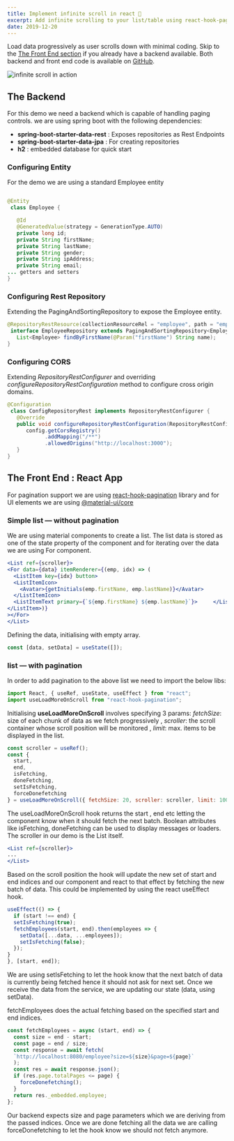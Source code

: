 ```yaml
---
title: Implement infinite scroll in react 🎉
excerpt: Add infinite scrolling to your list/table using react-hook-pagination
date: 2019-12-20
---
```


Load data progressively as user scrolls down with minimal coding. 
Skip to the [The Front End section](#the-front-end--react-app) if you already have a backend available. 
Both backend and front end code is available on [GitHub](https://github.com/sumedh22/react-load-more-on-scroll/).

![infinite scroll in action](../../assets/posts/react/1.gif)

## The Backend
For this demo we need a backend which is capable of handling paging controls. we are using spring boot with the following dependencies:
- **spring-boot-starter-data-rest** : Exposes repositories as Rest Endpoints
- **spring-boot-starter-data-jpa** : For creating repositories
- **h2** : embedded database for quick start

### Configuring Entity

For the demo we are using a standard Employee entity

```java

@Entity
 class Employee {

   @Id
   @GeneratedValue(strategy = GenerationType.AUTO)
   private long id;
   private String firstName;
   private String lastName;
   private String gender;
   private String ipAddress;
   private String email;
... getters and setters
}
```


### Configuring Rest Repository

Extending the PagingAndSortingRepository to expose the Employee entity.

```java
@RepositoryRestResource(collectionResourceRel = "employee", path = "employee")
 interface EmployeeRepository extends PagingAndSortingRepository<Employee, Long> {
   List<Employee> findByFirstName(@Param("firstName") String name);
}
```

### Configuring CORS

Extending *RepositoryRestConfigurer* and overriding *configureRepositoryRestConfiguration* method to configure cross origin domains.

```java
@Configuration
 class ConfigRepositoryRest implements RepositoryRestConfigurer {
   @Override
   public void configureRepositoryRestConfiguration(RepositoryRestConfiguration config) {
      config.getCorsRegistry()
            .addMapping("/**")
            .allowedOrigins("http://localhost:3000");
   }
}
```

## The Front End : React App

For pagination support we are using [react-hook-pagination](https://www.npmjs.com/package/react-hook-pagination) library and for UI elements we are using [@material-ui/core](https://www.npmjs.com/package/@material-ui/core)

### Simple list — without pagination

We are using material components to create a list. The list data is stored as one of the state property of the component and for iterating over the data we are using For component.

```jsx
<List ref={scroller}>
<For data={data} itemRenderer={(emp, idx) => (
  <ListItem key={idx} button>
  <ListItemIcon>
    <Avatar>{getInitials(emp.firstName, emp.lastName)}</Avatar>
  </ListItemIcon>
  <ListItemText primary={`${emp.firstName} ${emp.lastName}`}>     </ListItemText>
</ListItem>)}
></For>
</List>
```

Defining the data, initialising with empty array.

```js
const [data, setData] = useState([]);
```

### list — with pagination

In order to add pagination to the above list we need to import the below libs:

```js
import React, { useRef, useState, useEffect } from "react";
import useLoadMoreOnScroll from "react-hook-pagination";
```

Initialising **useLoadMoreOnScroll** involves specifying 3 params: *fetchSize*: size of each chunk of data as we fetch progressively , *scroller*: the scroll container whose scroll position will be monitored , *limit*: max. items to be displayed in the list.

```js
const scroller = useRef();
const {
  start,
  end,
  isFetching,
  doneFetching,
  setIsFetching,
  forceDonefetching
} = useLoadMoreOnScroll({ fetchSize: 20, scroller: scroller, limit: 1000 });
```

The useLoadMoreOnScroll hook returns the start , end etc letting the component know when it should fetch the next batch. Boolean attributes like isFetching, doneFetching can be used to display messages or loaders. The scroller in our demo is the List itself.

```jsx
<List ref={scroller}>
...
</List>
```

Based on the scroll position the hook will update the new set of start and end indices and our component and react to that effect by fetching the new batch of data. This could be implemented by using the react useEffect hook.

```js
useEffect(() => {
  if (start !== end) {
  setIsFetching(true);
  fetchEmployees(start, end).then(employees => {
    setData([...data, ...employees]);
    setIsFetching(false);
  });
}
}, [start, end]);
```
We are using setIsFetching to let the hook know that the next batch of data is currently being fetched hence it should not ask for next set. Once we receive the data from the service, we are updating our state (data, using setData).

fetchEmployees does the actual fetching based on the specified start and end indices.

```js
const fetchEmployees = async (start, end) => {
  const size = end - start;
  const page = end / size;
  const response = await fetch(
  `http://localhost:8080/employee?size=${size}&page=${page}`
  );
  const res = await response.json();
  if (res.page.totalPages <= page) {
    forceDonefetching();
  }
  return res._embedded.employee;
};
```
Our backend expects size and page parameters which we are deriving from the passed indices. Once we are done fetching all the data we are calling forceDonefetching to let the hook know we should not fetch anymore.
